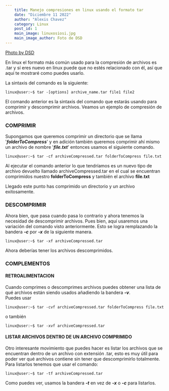 ```yaml
---
    title: Manejo compresiones en linux usando el formato tar
    date: "Diciembre 11 2022"
    author: "Alexis Chavez"
    category: Linux
    post_id: 1
    main_image: linuxosiosi.jpg
    main_image_author: Foto de DSD
---
```


[Photo by DSD](https://www.pexels.com/es-es/foto/fotografia-de-enfoque-selectivo-de-dos-pinguinos-689784/)

En linux el formato más común usado para la compresión de archivos es .tar y sí eres nuevo en linux puede que no estés relacionado con él, así que aquí te mostraré como puedes usarlo.

La sintaxis del comando es la siguiente:

`linux@user:~$ tar -[options] archive_name.tar file1 file2 `

El comando anterior es la sintaxis del comando que estarás usando para comprimir y descomprimir archivos. Veamos un ejemplo de compresión de archivos.

### **COMPRIMIR**

Supongamos que queremos comprimir un directorio que se llama '***folderToCompress***' y en adición también queremos comprimir ahí mismo un archivo de nombre '***file.txt***' entonces usamos
el siguiente comando.

`linux@user:~$ tar -cf archiveCompressed.tar folderToCompress file.txt`

Al ejecutar el comando anterior lo que tendríamos es un nuevo tipo de archivo devuelto llamado archiveCompressed.tar en el cual se encuentran comprimidos nuestro **folderToCompress** y también el archivo 
**file.txt**

Llegado este punto has comprimido un directorio y un archivo exitosamente.
>

### **DESCOMPRIMIR**

Ahora bien, que pasa cuando pasa lo contrario y ahora tenemos la necesidad de descomprimir archivos. Pues bien, aquí usaremos una variación del comando visto anteriormente.
Esto se logra remplazando la bandera ***-c*** por ***-x*** de la siguiente manera.

`linux@user:~$ tar -xf archiveCompressed.tar`

Ahora deberías tener los archivos descomprimidos.

### **COMPLEMENTOS**

#### RETROALIMENTACION

Cuando comprimes o descomprimes archivos puedes obtener una lista de qué archivos están siendo usados añadiendo la bandera ***-v***.  
Puedes usar 

`linux@user:~$ tar -cvf archiveCompressed.tar folderToCompress file.txt`
>
o también
>
`linux@user:~$ tar -xvf archiveCompressed.tar`

#### LISTAR ARCHIVOS DENTRO DE UN ARCHIVO COMPRIMIDO
Otro interesante movimiento que puedes hacer es listar los archivos que se encuentran dentro de un archivo con extensión .tar,
esto es muy útil para poder ver qué archivos contiene sin tener que descomprimirlo totalmente.  
Para listarlos tenemos que usar el comando:

`linux@user:~$ tar -tf archiveCompressed.tar`

Como puedes ver, usamos la bandera ***-t*** en vez de ***-x*** o ***-c*** para listarlos.